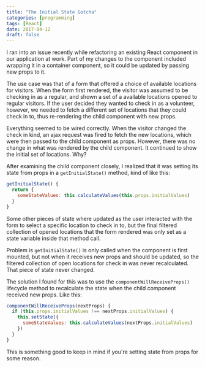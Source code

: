```yaml
---
title: "The Initial State Gotcha"
categories: [programming]
tags: [React]
date: 2017-04-12
draft: false
---
```


I ran into an issue recently while refactoring an existing React component in our application at work. Part of my changes to the component included wrapping it in a container component, so it could be updated by passing new props to it.

The use case was that of a form that offered a choice of available locations for visitors. When the form first rendered, the visitor was assumed to be checking in as a regular, and shown a set of a available locations opened to regular visitors. If the user decided they wanted to check in as a volunteer, however, we needed to fetch a different set of locations that they could check in to, thus re-rendering the child component with new props.

Everything seemed to be wired correctly. When the visitor changed the check in kind, an ajax request was fired to fetch the new locations, which were then passed to the child component as props. However, there was no change in what was rendered by the child component. It continued to show the initial set of locations. Why?

After examining the child component closely, I realized that it was setting its state from props in a `getInitialState()` method, kind of like this:

```js
getInitialState() {
  return {
    someStateValues: this.calculateValues(this.props.initialValues)
  }
}
```

Some other pieces of state where updated as the user interacted with the form to select a specific location to check in to, but the final filtered collection of opened locations that the form rendered was only set as a state variable inside that method call.

Problem is `getInitialState()` is only called when the component is first mounted, but not when it receives new props and should be updated, so the filtered collection of open locations for check in was never recalculated. That piece of state never changed.

The solution I found for this was to use the `componentWillReceiveProps()` lifecycle method to recalculate the state when the child component received new props. Like this:

```js
componentWillReceiveProps(nextProps) {
  if (this.props.initialValues !== nextProps.initialValues) {
    this.setState({
      someStateValues: this.calculateValues(nextProps.initialValues)
    })
  }
}
```

This is something good to keep in mind if you're setting state from props for some reason.
